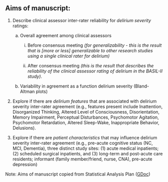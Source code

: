 ## Aims of manuscript:

1.  Describe clinical assessor inter-rater reliability for *delirium severity* ratings:

    a.  Overall agreement among clinical assessors

        i.  Before consensus meeting *(for generalizability - this is the result that is \[more or less\] generalizable to other research studies using a single clinical rater for delirium)*

        ii. After consensus meeting *(this is the result that describes the reliability of the clinical assessor rating of delirium in the BASIL-II study)*.

    b.  Variability in agreement as a function delirium severity (Bland-Altman plots)

2.  Explore if there are *delirium features* that are associated with delirium severity inter-rater agreement (e.g., features present include Inattention, Disorganized Thinking, Altered Level of Consciousness, Disorientation, Memory Impairment, Perceptual Disturbances, Psychomotor Agitation, Psychomotor Retardation, Altered Sleep-Wake, Inappropriate Behavior, Delusions).

3.  Explore if there are *patient characteristics* that may influence delirium severity inter-rater agreement (e.g., pre-acute cognitive status (NC, MCI, Dementia), three distinct study sites: (1) acute medical inpatients; (2) scheduled surgical inpatients, and (3) long-term and post-acute care residents; informant (family member/friend, nurse, CNA), pre-acute depression)

Note: Aims of manuscript copied from Statistical Analysis Plan ([GDoc](https://docs.google.com/document/d/1GPIzetmxAJxbsQnpXG5_sj9buN0inlTDNljtyg4V1vE/edit?usp=sharing))
